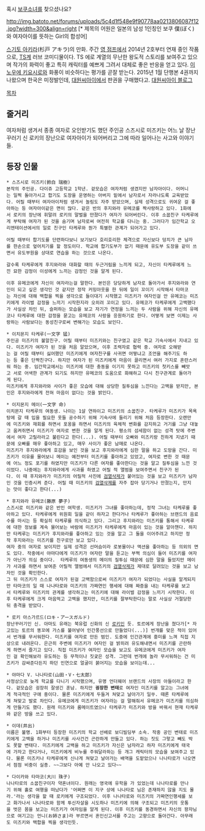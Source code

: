 혹시 [[보쿠소녀]]를 찾으셨나요?

http://img.batoto.net/forums/uploads/5c4d1f548e9f90778aa0213806087f12.jpg?width=300&align=right {{{+1 '''ボクガール''' }}}[* 제목의 어원은 일본의 남성 1인칭인 보쿠 僕(ぼく)와 여자아이를 뜻하는 Girl의 합성어]

[[스기토 아키라]](杉戸 アキラ)의 만화. 주간 [[영 점프]]에서 2014년 2호부터 연재 중인 작품으로, [[TS]]계 러브 코미디물이다. TS 에로 계열의 무난한 왕도적 스토리를 보여주고 있으며 작가의 화력이 좋고 특히 캐릭터를 예쁘게 그려서 대체로 좋은 반응을 얻고 있다. [[이노우에 키요시로]]와 화풍이 비슷하다는 평가를 곧잘 받는다. 2015년 1월 단행본 4권까지 나왔으며 한국은 미정발인데, [[대원씨아이]]에서 판권을 구매했다고. [http://daiwon_ci.blog.me/220224402010 대원씨아이 블로그]

[[목차]]
== 줄거리 ==
여자처럼 생겨서 종종 여자로 오인받기도 했던 주인공 스즈시로 미즈키는 어느 날 장난꾸러기 신 로키의 장난으로 여자아이가 되어버리고 그에 따라 일어나는 사고와 이야기들.

== 등장 인물 ==
 * 스즈시로 미즈키(鈴白 瑞樹)
 본작의 주인공. 다이쥬 고등학교 1학년. 겉모습은 여자처럼 생겼지만 남자아이다. 어머니는 일찍 돌아가시고 합기도 도장을 운영하는 아버지 밑에서 남자로서 자라나도록 교육받았다. 어릴 때부터 여자아이처럼 생겨서 놀림도 자주 받았으며, 실제 성격으로도 귀여운 걸 좋아하는 등 여자아이같은 면이 많다. 같은 반의 후지와라 유메코를 짝사랑하고 있다. 1화에서 로키의 장난에 휘말려 로키의 말벌을 만졌다가 여자가 되어버린다. 이후 소꿉친구 타케루에게 부탁해 여자가 된 것을 숨기며 남자로써 여전히 학교를 다니는 중. 그러다가 임간학교 오리엔테이션에서의 일로 친구인 타케루와 뭔가 특별한 관계가 되어가고 있다.

 어릴 때부터 합기도를 단련하다보니 보기보다 호리호리한 체격으로 자신보다 덩치가 큰 남자를 한손으로 엎어치기를 할 정도이다. 학교에 합기도부가 없기 때문에 유도부 도장을 같이 쓰면서 유도부원을 상대로 연습을 하는 것으로 나온다.

 갈수록 타케루에게 후지와라와 대화할 때의 두근거림을 느끼게 되고, 자신이 타케루에게 느낀 묘한 감정이 이성에게 느끼는 감정인 것을 알게 된다.

 이후 유메코에게 자신이 여자라는걸 말한다. 본인은 당당하게 남자로 돌아가서 후지와라와 연인이 되고 싶은 생각인 것 같지만 정작 커밍아웃을 한 뒤에 일이 꼬이기 시작해서 타마코는 자신에 대해 백합을 찍을 생각으로 들이대기 시작했고 미즈키가 여자인걸 안 유메코는 미즈키에게 라이벌 감정을 느끼기 시작한지라 오히려 꼬이고 있다. 유메코가 타케루에게 고백했다가 사실상 차인 뒤, 슬퍼하는 모습을 보고 자기가 연정을 느끼는 두 사람을 위해 자신의 유메코나 타케루에 대한 감정을 묻고는 유메코의 사랑을 응원하기로 한다. 어떻게 보면 이제는 사랑하는 사람보다는 동성친구로써 변해가는 모습도 보인다.

 * 이치몬지 타케루(一文字 猛)
 주인공 미즈키의 불알친구. 어릴 때부터 미즈키와는 친구였고 같은 학교 기숙사에서 지내고 있다. 미즈키가 여자가 된 것을 처음 알았으며, 이후 조력자로 협력 중. 여자로 오해받는 걸 어릴 때부터 싫어했던 미즈키에게 여자친구를 사귀면 어떻냐고 조언을 해주기도 하는 등 좋은 단짝친구다. 하지만 여자가 된 미즈키에게 마음이 끌리면서 여러 가지로 혼란스러워 하는 중. 임간학교에서는 미즈키에 대한 충동을 이기지 못하고 미즈키의 첫키스를 빼앗고 서로 어색한 관계가 되기도 하지만 유메코의 도움으로 화해하고 다시 친구관계로 돌아가게 된다.
 미즈키에게 후지와라와 사이가 좋은 모습에 대해 상당한 질투심을 느낀다는 고백을 받지만, 본인은 후지와라에게 전혀 마음이 없다는 것을 밝인다.

 * 이지몬지 메이(一文字 命)
 이치몬지 타케루의 여동생. 나이는 1살 연하이고 미즈키의 소꿉친구. 타케루가 미즈키가 목욕탕에 갈 때 입을 필요한 옷들 공수하기 위해 기숙사에 들리기 위해 처음 등장한다. 오랜만에 미즈키와 재회를 하면서 포옹을 하면서 미즈키의 육체적 변화를 감지하고 거기를 그냥 대놓고 움켜쥐면서 미즈키가 여자로 변한 것을 알게 된다. 평소의 섬세함이 없는 성격 탓에 주변에서 여자 고릴라라고 불린다고 한다(...). 어릴 때부터 오빠와 미즈키랑 친하게 지냈기 때문에 오빠를 매우 좋아하고 있고, 매우 사이가 좋은 남매로 나온다.
 미즈키가 후지와라에게 호감을 보인 것을 보고 후지와라에게 심한 말을 하고 도망을 간다. 미즈키가 이유를 물어보니 메이는 예전부터 미즈키를 좋아하고 있었고, 여자로 변한 것 때문에 어느 정도 포기를 하였지만 미즈키가 다른 여자를 좋아한다는 것을 알고 질투심을 느낀 것이었다. 나중에는 후지와라에게 사과를 하였고 어릴 적 앨범을 보여주면서 친구가 된다. 이 때 후지와라가 미즈키의 어릴적 사진에 [[검열삭제]]가 붙어있는 것을 보고 미즈키가 남자인 것을 인증시켜 준다. 어릴 때 미즈키의 [[검열삭제]]를 자주 잡아 당기거나 만졌는지, 만지는 맛이 좋다고 한다(...)

 * 후지와라 유메코(藤原 夢子)
 스즈시로 미즈키와 같은 반인 여학생. 미즈키가 그녀를 좋아하는데, 정작 그녀는 타케루를 좋아하고 있다. 타케루에게 위원회 일을 같이 하자고 한다거나 타케루가 좋아하는 브랜드의 음료수를 마시는 등 확실히 타케루를 의식하고 있다. 그리고 후지와라는 미즈키를 통해서 타케루에 대한 정보를 계속 물어보는 바람에 미즈키가 타케루에게 마음이 있는 것을 알아챈다. 하지만 타케루는 미즈키가 후지와라를 좋아하고 있는 것을 알고 그 둘을 이어주려고 하지만 정작 후지와라는 미즈키를 친구로만 보고 있다.
 여자 중의 여자로 보이지만 실제 성격은 선머슴이라 로봇물이나 액션을 좋아하는 등 의외의 면도 있다. 작중에서 야마다에게 미즈키가 여자란 말을 듣고는 부쩍 의심이 들어 미즈키를 여자가 아닌가 의심 중이다.  타케루의 여동생의 메이의 질투심 때문에 심한 말을 들었지만 메이가 사과를 하면서 보여준 어릴적 앨범에서 미즈키의 [[검열삭제]]가 제대로 달려있는 것을 보고 남자인 것을 확인한다. 
 그 뒤 미즈키가 스스로 여자가 된걸 고백함으로써 미즈키가 여자가 되었다는 사실을 알게되지만 타마코의 일 때 나나타로와 미즈키의 가짜연인 행세에 대해 짜증을 내는 타케루를 보고서 타케루와 미즈키의 관계를 생각하고는 미즈키에 대해 라이벌 감정을 느끼기 시작한다. 이후 타케루에게 크게 마음먹고 고백을 했지만, 미즈키를 잘부탁한다는 말로 사실상 거절당한뒤 충격을 받았다.

 * 로키 아스가르드(ロキ・アースガルド)
 장난꾸러기인 신. 아마도 유래는 북유럽 신화의 신 [[로키]]인 듯. 토르에게 장난을 쳤다가[* 자고있는 토르의 똥꼬에 가스를 불어넣어 인간풍선으로 만들었다(...)] 번개를 맞은 적이 있어서 번개를 무서워한다. 미즈키를 여자로 만든 범인. 도중에 인간관계에 흥미를 느껴 직접 지상으로 내려온다. 은근히 주변에 미즈키가 여자인 걸 밝히려 유도해내면서 미즈키를 곤란하게 하면서 즐기고 있다. 직접 미즈키가 여자인 모습을 보고도 유메코에게 미즈키가 여자인 걸 확인해보라 유도하는 등 무척이나 짓궂은 성격. 그런데 번개에 놀라 무서워하는 건 미즈키가 감싸준다든지 하던 인연으로 얼굴이 붉어지는 모습을 보이는데...

 * 야마다 V. 나나타로(山田・V・七太郎)
 사정상으로 늦게 학교를 다니기 시작했으며, 유명 언더웨어 브랜드의 사장의 아들이라고 한다. 겉모습은 굉장히 잘생긴 훈남. 하지만 '''굉장한 변태'''로 여자인 미즈키를 알고는 그녀에게 적극적인 구애 중이다. 물론 미즈키에게 두들겨 쳐맞고 날아가기 일쑤. 때론 타케루에게 쳐맞고 발로 차인다. 유메코에게 미즈키가 여자라는 걸 말해줘서 유메코가 미즈키를 의심하게 만들기도 했다. 원래 미즈키와 룸메이트였으나 타케루가 미즈키와 방을 바꿔서 현재 타케루와 같은 방을 쓰고 있다. 

 * 이데(井出)
 이름은 불명. 1화부터 등장한 미즈키의 학교 선배로 보디빌딩부 소속. 작중 공인 변태로 미즈키에게 고백을 하거나 미즈키를 사사건건 곤란하게 만들고 있다. 하는 짓도 그렇고 빼도 박도 못할 변태다. 미즈키에게 고백을 하고 미즈키가 자신은 남자라고 하자 미즈키에게 태국에 가자고 한다거나, 미즈키에게 비누를 주워달라하는 등 개그 캐릭터의 모습을 보여주고 있다. 물론 미즈키나 타케루에게 신나게 쳐맞고 날아가는 배역을 도맡았으나 나나타로가 나오면서 점점 비중이 실종. ~~그보다 아예 안 나오고 있다~~

 * 다이카와 타마코(大川 珠子)
 나나타로의 소꿉친구이자 약혼녀이다. 원래는 영국에 유학을 가 있었는데 나나타로를 만나기 위해 홀로 여행을 떠났다가 '어쩌면 이 지구 상에 나나타로 님은 존재하지 않을 지도 몰라.'라는 생각을 할 때 로키에게 구조되었다. 이후 나나타로와 미즈키의 가짜연인행세를 보고 화가나서 나나타로와 함께 투신자살을 시도하나 미즈키에 의해 구조되고 미즈키의 웃통을 벗은 몸을 보고는 미즈키가 여자임을 알게 된다. 이후 미즈키를 동경하면서 자신의 왕자님으로 여기고는 언니(お姉さま)라 부르면서 혼인신고서를 주고는 고향으로 돌아간다. 아무래도 미즈키와 백합을 찍을 생각인듯.

 
